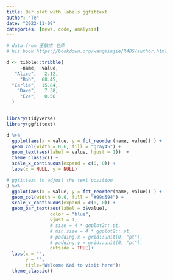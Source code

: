 ```yaml
---
title: Bar plot with labels ggfittext
author: "Te"
date: "2022-11-08"
categories: [news, code, analysis]
---
```


```r
# data from 王敏杰 老师
# his book https://bookdown.org/wangminjie/R4DS/author.html

d <- tibble::tribble(
     ~name, ~value,
   "Alice",   2.12,
     "Bob",  68.45,
  "Carlie",  15.84,
    "Dave",   7.38,
     "Eve",   0.56
  )


library(tidyverse)
library(ggfittext)

d %>% 
  ggplot(aes(x = value, y = fct_reorder(name, value)) ) +
  geom_col(width = 0.6, fill = "gray45") +
  geom_text(aes(label = value, hjust = 1))  +
  theme_classic() +
  scale_x_continuous(expand = c(0, 0)) +
  labs(x = NULL, y = NULL)
```

```r
# ggfittext to adjust the text position
d %>% 
  ggplot(aes(x = value, y = fct_reorder(name, value)) ) +
  geom_col(width = 0.6, fill = "#99d594") +
  scale_x_continuous(expand = c(0, 0)) +
  geom_bar_text(aes(label = d$value), 
                color = "blue", 
                vjust = 1, 
                # size = 4 * ggplot2::.pt, 
                # min.size = 4 * ggplot2::.pt,
                # padding.x = grid::unit(0, "pt"),
                # padding.y = grid::unit(0, "pt"),
                outside = TRUE)+
  labs(x = "",
       y = "",
       title="Welcome Kai to visit here")+
  theme_classic()
```

